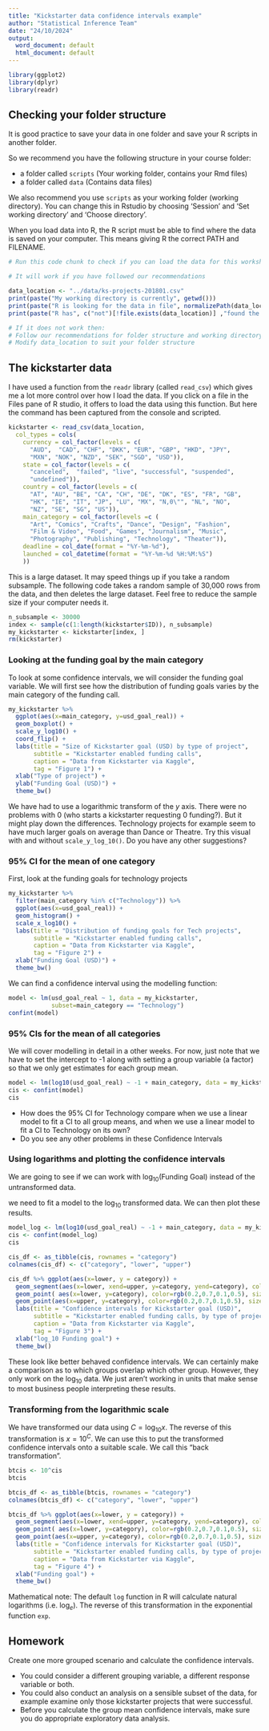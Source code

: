 ---
title: "Kickstarter data confidence intervals example"
author: "Statistical Inference Team"
date: "24/10/2024"
output:
  word_document: default
  html_document: default
---

```{r setup, include=FALSE}
library(ggplot2)
library(dplyr)
library(readr)
```

## Checking your folder structure

It is good practice to save your data in one folder and save your R scripts in another folder.

So we recommend you have the following structure in your course folder:

- a folder called `scripts` (Your working folder, contains your Rmd files)
- a folder called `data` (Contains data files)

We also recommend you use `scripts` as your working folder (working directory). 
You can change this in Rstudio by choosing 'Session' and 'Set working directory' and 'Choose directory'.

When you load data into R, the R script must be able to find where the data is saved on your computer.
This means giving R the correct PATH and FILENAME.

```{r check_folder_structure, echo=FALSE}

# Run this code chunk to check if you can load the data for this worksheet.

# It will work if you have followed our recommendations

data_location <- "../data/ks-projects-201801.csv"
print(paste("My working directory is currently", getwd()))
print(paste("R is looking for the data in file", normalizePath(data_location)))
print(paste("R has", c("not")[!file.exists(data_location)] ,"found the data for this worksheet"))

# If it does not work then:
# Follow our recommendations for folder structure and working directory, or
# Modify data_location to suit your folder structure

```


## The kickstarter data

I have used a function from the `readr` library (called `read_csv`) which gives me a lot more control over how I load the data.  If you click on a file in the Files pane of R studio, it offers to load the data using this function. But here the command has been captured from the console and scripted.

```{r load_kickstarter, echo=FALSE}

kickstarter <- read_csv(data_location, 
  col_types = cols(
    currency = col_factor(levels = c(
      "AUD",  "CAD", "CHF", "DKK", "EUR", "GBP", "HKD", "JPY",
      "MXN", "NOK", "NZD", "SEK", "SGD", "USD")), 
    state = col_factor(levels = c(
      "canceled",  "failed", "live", "successful", "suspended",
      "undefined")),
    country = col_factor(levels = c(
      "AT", "AU", "BE", "CA", "CH", "DE", "DK", "ES", "FR", "GB",
      "HK", "IE", "IT", "JP", "LU", "MX", "N,0\"", "NL", "NO",
      "NZ", "SE", "SG", "US")),
    main_category = col_factor(levels =c (
      "Art", "Comics", "Crafts", "Dance", "Design", "Fashion",
      "Film & Video", "Food", "Games", "Journalism", "Music", 
      "Photography", "Publishing", "Technology", "Theater")),
    deadline = col_date(format = "%Y-%m-%d"), 
    launched = col_datetime(format = "%Y-%m-%d %H:%M:%S")
    ))
```

This is a large dataset. It may speed things up if you take a random subsample.  The following code takes a random sample of 30,000 rows from the data, and then deletes the large dataset.  Feel free to reduce the sample size if your computer needs it.

```{r take_sample}
n_subsample <- 30000
index <- sample(c(1:length(kickstarter$ID)), n_subsample)
my_kickstarter <- kickstarter[index, ]
rm(kickstarter)
```


### Looking at the funding goal by the main category

To look at some confidence intervals, we will consider the funding goal variable.  We will first see how the distribution of funding goals varies by the main category of the funding call.

```{r goal_by_project, echo=FALSE}
my_kickstarter %>%
  ggplot(aes(x=main_category, y=usd_goal_real)) + 
  geom_boxplot() + 
  scale_y_log10() + 
  coord_flip() +
  labs(title = "Size of Kickstarter goal (USD) by type of project",
       subtitle = "Kickstarter enabled funding calls",
       caption = "Data from Kickstarter via Kaggle",
       tag = "Figure 1") + 
  xlab("Type of project") + 
  ylab("Funding Goal (USD)") + 
  theme_bw()  
```

We have had to use a logarithmic transform of the $y$ axis. There were no problems with $0$ (who starts a kickstarter requesting $0$ funding?). But it might play down the differences. Technology projects for example seem to have much larger goals on average than Dance or Theatre.  Try this visual with and without `scale_y_log_10()`.   Do you have any other suggestions?


### 95% CI for the mean of one category

First, look at the funding goals for technology projects

```{r goal_us, echo=FALSE}
my_kickstarter %>%
  filter(main_category %in% c("Technology")) %>%
  ggplot(aes(x=usd_goal_real)) + 
  geom_histogram() +
  scale_x_log10() +
  labs(title = "Distribution of funding goals for Tech projects",
       subtitle = "Kickstarter enabled funding calls",
       caption = "Data from Kickstarter via Kaggle",
       tag = "Figure 2") + 
  xlab("Funding Goal (USD)") +
  theme_bw()  
```

We can find a confidence interval using the modelling function:

```{r ci_model_us}
model <- lm(usd_goal_real ~ 1, data = my_kickstarter,
            subset=main_category == "Technology")
confint(model)

```

### 95% CIs for the mean of all categories

We will cover modelling in detail in a other weeks.  For now, just note that we have to set the intercept to -1 along with setting a group variable (a factor) so that we only get estimates for each group mean.

```{r ci_goal_global}
model <- lm(log10(usd_goal_real) ~ -1 + main_category, data = my_kickstarter)
cis <- confint(model)
cis

```

- How does the 95% CI for Technology compare when we use a linear model to fit a CI to all group means, and when we use a linear model to fit a CI to Technology on its own?
- Do you see any other problems in these Confidence Intervals

### Using logarithms and plotting the confidence intervals

We are going to see if we can work with $\log_{10}(\mbox{Funding Goal})$ instead of the untransformed data.

we need to fit a model to the $\log_{10}$ transformed data.   We can then plot these results.  

```{r plot_cis}
model_log <- lm(log10(usd_goal_real) ~ -1 + main_category, data = my_kickstarter)
cis <- confint(model_log)
cis

cis_df <- as_tibble(cis, rownames = "category")
colnames(cis_df) <- c("category", "lower", "upper")

cis_df %>% ggplot(aes(x=lower, y = category)) +
  geom_segment(aes(x=lower, xend=upper, y=category, yend=category), color="grey") +
  geom_point( aes(x=lower, y=category), color=rgb(0.2,0.7,0.1,0.5), size=3 ) + 
  geom_point(aes(x=upper, y=category), color=rgb(0.2,0.7,0.1,0.5), size=3 ) +
  labs(title = "Confidence intervals for Kickstarter goal (USD)",
       subtitle = "Kickstarter enabled funding calls, by type of project",
       caption = "Data from Kickstarter via Kaggle",
       tag = "Figure 3") + 
  xlab("log_10 Funding goal") +
  theme_bw()  
```

These look like better behaved confidence intervals. We can certainly make a comparison as to which groups overlap which other group. However, they only work on the $\log_{10}$ data.    We just aren't working in units that make sense to most business people interpreting these results.   

### Transforming from the logarithmic scale

We have transformed our data using $C = \log_{10} x$. The reverse of this transformation is $x = 10^C$. We can use this to put the transformed confidence intervals onto a suitable scale. We call this "back transformation".

```{r back_transform}
btcis <- 10^cis
btcis

btcis_df <- as_tibble(btcis, rownames = "category")
colnames(btcis_df) <- c("category", "lower", "upper")

btcis_df %>% ggplot(aes(x=lower, y = category)) +
  geom_segment(aes(x=lower, xend=upper, y=category, yend=category), color="grey") +
  geom_point( aes(x=lower, y=category), color=rgb(0.2,0.7,0.1,0.5), size=3 ) + 
  geom_point(aes(x=upper, y=category), color=rgb(0.2,0.7,0.1,0.5), size=3 ) +
  labs(title = "Confidence intervals for Kickstarter goal (USD)",
       subtitle = "Kickstarter enabled funding calls, by type of project",
       caption = "Data from Kickstarter via Kaggle",
       tag = "Figure 4") + 
  xlab("Funding goal") +
  theme_bw()  
```

Mathematical note: The default `log` function in R will calculate natural logarithms (i.e. $\log_e$). The reverse of this transformation in the exponential function `exp`.


## Homework

Create one more grouped scenario and calculate the confidence intervals.

- You could consider a different grouping variable, a different response variable or both.  
- You could also conduct an analysis on a sensible subset of the data, for example examine only those kickstarter projects that were successful.
- Before you calculate the group mean confidence intervals, make sure you do appropriate exploratory data analysis.


